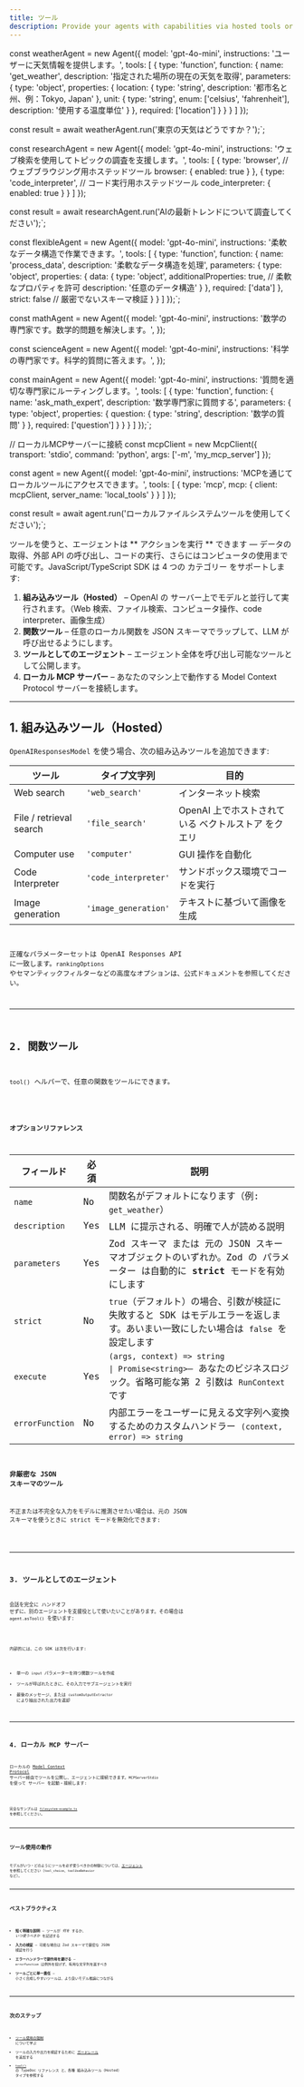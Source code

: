 ```yaml
---
title: ツール
description: Provide your agents with capabilities via hosted tools or custom function tools
---
```




const weatherAgent = new Agent({
  model: 'gpt-4o-mini',
  instructions: 'ユーザーに天気情報を提供します。',
  tools: [
    {
      type: 'function',
      function: {
        name: 'get_weather',
        description: '指定された場所の現在の天気を取得',
        parameters: {
          type: 'object',
          properties: {
            location: {
              type: 'string',
              description: '都市名と州、例：Tokyo, Japan'
            },
            unit: {
              type: 'string', 
              enum: ['celsius', 'fahrenheit'],
              description: '使用する温度単位'
            }
          },
          required: ['location']
        }
      }
    }
  ]
});

const result = await weatherAgent.run('東京の天気はどうですか？');`;


const researchAgent = new Agent({
  model: 'gpt-4o-mini',
  instructions: 'ウェブ検索を使用してトピックの調査を支援します。',
  tools: [
    {
      type: 'browser', // ウェブブラウジング用ホステッドツール
      browser: {
        enabled: true
      }
    },
    {
      type: 'code_interpreter', // コード実行用ホステッドツール
      code_interpreter: {
        enabled: true
      }
    }
  ]
});

const result = await researchAgent.run('AIの最新トレンドについて調査してください');`;


const flexibleAgent = new Agent({
  model: 'gpt-4o-mini',
  instructions: '柔軟なデータ構造で作業できます。',
  tools: [
    {
      type: 'function',
      function: {
        name: 'process_data',
        description: '柔軟なデータ構造を処理',
        parameters: {
          type: 'object',
          properties: {
            data: {
              type: 'object',
              additionalProperties: true, // 柔軟なプロパティを許可
              description: '任意のデータ構造'
            }
          },
          required: ['data']
        },
        strict: false // 厳密でないスキーマ検証
      }
    }
  ]
});`;


const mathAgent = new Agent({
  model: 'gpt-4o-mini',
  instructions: '数学の専門家です。数学的問題を解決します。',
});

const scienceAgent = new Agent({
  model: 'gpt-4o-mini',
  instructions: '科学の専門家です。科学的質問に答えます。',
});

const mainAgent = new Agent({
  model: 'gpt-4o-mini',
  instructions: '質問を適切な専門家にルーティングします。',
  tools: [
    {
      type: 'function',
      function: {
        name: 'ask_math_expert',
        description: '数学専門家に質問する',
        parameters: {
          type: 'object',
          properties: {
            question: { type: 'string', description: '数学の質問' }
          },
          required: ['question']
        }
      }
    }
  ]
});`;


// ローカルMCPサーバーに接続
const mcpClient = new McpClient({
  transport: 'stdio',
  command: 'python',
  args: ['-m', 'my_mcp_server']
});

const agent = new Agent({
  model: 'gpt-4o-mini',
  instructions: 'MCPを通じてローカルツールにアクセスできます。',
  tools: [
    {
      type: 'mcp',
      mcp: {
        client: mcpClient,
        server_name: 'local_tools'
      }
    }
  ]
});

const result = await agent.run('ローカルファイルシステムツールを使用してください');`;

ツールを使うと、エージェントは ** アクションを実行 ** できます — データの取得、外部 API の呼び出し、コードの実行、さらにはコンピュータの使用まで可能です。JavaScript/TypeScript SDK は 4 つの カテゴリー をサポートします:

1. **組み込みツール（Hosted）** – OpenAI の サーバー上でモデルと並行して実行されます。（Web 検索、ファイル検索、コンピュータ操作、code interpreter、画像生成）
2. **関数ツール** – 任意のローカル関数を JSON スキーマでラップして、LLM が呼び出せるようにします。
3. **ツールとしてのエージェント** – エージェント全体を呼び出し可能なツールとして公開します。
4. **ローカル MCP サーバー** – あなたのマシン上で動作する Model Context Protocol サーバーを接続します。

---

## 1. 組み込みツール（Hosted）

`OpenAIResponsesModel` を使う場合、次の組み込みツールを追加できます:

| ツール                  | タイプ文字列         | 目的                                                |
| ----------------------- | -------------------- | --------------------------------------------------- |
| Web search              | `'web_search'`       | インターネット検索                                  |
| File / retrieval search | `'file_search'`      | OpenAI 上でホストされている ベクトルストア をクエリ |
| Computer use            | `'computer'`         | GUI 操作を自動化                                    |
| Code Interpreter        | `'code_interpreter'` | サンドボックス環境でコードを実行                    |
| Image generation        | `'image_generation'` | テキストに基づいて画像を生成                        |

<Code
  lang="typescript"
  code={toolsHostedToolsExample}
  title="組み込みツール（Hosted）"
/>

正確なパラメーターセットは OpenAI Responses API に一致します。`rankingOptions` やセマンティックフィルターなどの高度なオプションは、公式ドキュメントを参照してください。

---

## 2. 関数ツール

`tool()` ヘルパーで、任意の関数をツールにできます。

<Code
  lang="typescript"
  code={toolsFunctionExample}
  title="Zod パラメーターによる関数ツール"
/>

### オプションリファレンス

| フィールド      | 必須 | 説明                                                                                                                                                                                                            |
| --------------- | ---- | --------------------------------------------------------------------------------------------------------------------------------------------------------------------------------------------------------------- |
| `name`          | No   | 関数名がデフォルトになります（例: `get_weather`）                                                                                                                                                               |
| `description`   | Yes  | LLM に提示される、明確で人が読める説明                                                                                                                                                                          |
| `parameters`    | Yes  | Zod スキーマ または 元の JSON スキーマオブジェクトのいずれか。Zod の パラメーター は自動的に **strict** モードを有効にします                                                                                    |
| `strict`        | No   | `true`（デフォルト）の場合、引数が検証に失敗すると SDK はモデルエラーを返します。あいまい一致にしたい場合は `false` を設定します                                                                                |
| `execute`       | Yes  | `(args, context) => string                                                                                               \| Promise<string>`– あなたのビジネスロジック。省略可能な第 2 引数は `RunContext` です |
| `errorFunction` | No   | 内部エラーをユーザーに見える文字列へ変換するためのカスタムハンドラー `(context, error) => string`                                                                                                               |

### 非厳密な JSON スキーマのツール

不正または不完全な入力をモデルに推測させたい場合は、元の JSON スキーマを使うときに strict モードを無効化できます:

<Code
  lang="typescript"
  code={nonStrictSchemaTools}
  title="非厳密な JSON スキーマのツール"
/>

---

## 3. ツールとしてのエージェント

会話を完全に ハンドオフ せずに、別のエージェントを支援役として使いたいことがあります。その場合は `agent.asTool()` を使います:

<Code
  lang="typescript"
  code={agentsAsToolsExample}
  title="ツールとしてのエージェント"
/>

内部的には、この SDK は次を行います:

- 単一の `input` パラメーターを持つ関数ツールを作成
- ツールが呼ばれたときに、その入力でサブエージェントを実行
- 最後のメッセージ、または `customOutputExtractor` により抽出された出力を返却

---

## 4. ローカル MCP サーバー

ローカルの [Model Context Protocol](https://modelcontextprotocol.io/) サーバー経由でツールを公開し、エージェントに接続できます。`MCPServerStdio` を使って サーバー を起動・接続します:

<Code lang="typescript" code={mcpLocalServer} title="ローカル MCP サーバー" />

完全なサンプルは [`filesystem-example.ts`](https://github.com/openai/openai-agents-js/tree/main/examples/mcp/filesystem-example.ts) を参照してください。

---

## ツール使用の動作

モデルがいつ・どのようにツールを必ず使うべきかの制御については、[エージェント](/openai-agents-js/ja/guides/agents#forcing-tool-use) を参照してください（`tool_choice`、`toolUseBehavior` など）。

---

## ベストプラクティス

- **短く明確な説明** – ツールが _何を_ するか、 _いつ使うべきか_ を記述する
- **入力の検証** – 可能な場合は Zod スキーマで厳密な JSON 検証を行う
- **エラーハンドラーで副作用を避ける** – `errorFunction` は例外を投げず、有用な文字列を返すべき
- **ツールごとに単一責任** – 小さく合成しやすいツールは、より良いモデル推論につながる

---

## 次のステップ

- [ツール使用の強制](/openai-agents-js/ja/guides/agents#forcing-tool-use) について学ぶ
- ツールの入力や出力を検証するために [ガードレール](/openai-agents-js/ja/guides/guardrails) を追加する
- [`tool()`](/openai-agents-js/openai/agents/functions/tool) の TypeDoc リファレンス と、各種 組み込みツール（Hosted） タイプを参照する
